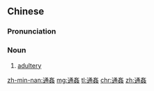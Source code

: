 {{also|通奸}}
==Chinese==
{{zh-forms|s=通奸|t2=通奸}}

===Pronunciation===
{{zh-pron
|m=tōngjiān
|c=tung1 gaan1
|mn=thong-kan
|cat=n
}}

===Noun===
{{zh-noun}}

# [[adultery]]

[[zh-min-nan:通姦]]
[[mg:通姦]]
[[tl:通姦]]
[[chr:通姦]]
[[zh:通姦]]